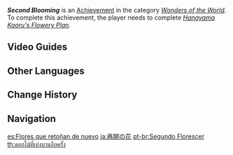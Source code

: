 {{About|the Wonders of the World achievement|the [[Version 3.4]] event|Second Blooming}}
{{Achievement Infobox
|title        = Second Blooming
|id           = 81121
|order id     = 1117
|category     = Wonders of the World
|description  = Obtain [[Hanayama Kaoru]]'s gift.
|requirements = Complete ''[[Hanayama Kaoru's Flowery Plan]].''
|primogems    = 5
|tracking     = 
|hidden       = 1
|topic        = 
|type         = Exploration
}}
'''''Second Blooming''''' is an [[Achievement]] in the category ''[[Wonders of the World]]''. To complete this achievement, the player needs to complete ''[[Hanayama Kaoru's Flowery Plan]].''
<!--
==Trivia==
-->
==Video Guides==
{{EVT
|video1   = https://youtu.be/c5XpadFQqiA
|caption1 = "Second Blooming" Achievement Guide
}}

==Other Languages==
{{Other Languages
|en      = Second Blooming
|zhs     = 重开之花
|zhs_rm  = Chóng Kāi zhī Huā
|zht     = 重開之花
|zht_rm  = Chóng Kāi zhī Huā
|zh_tl   = Reblooming Flower
|ja      = 再開の花
|ja_rm   = Saikai no Hana
|ja_tl   = Reopening of a Flower
|ko      = 다시 피어난 꽃
|ko_tl   = Rebloomed Flower
|es      = Flores que retoñan de nuevo
|es_tl   = Flowers Which Bloom Again
|fr      = Seconde floraison
|fr_tl   = Second Blooming
|ru      = Второе цветение
|ru_tl   = Second Blooming
|th      = ดอกไม้ที่เบ่งบานอีกครั้ง
|th_rm   = 
|th_tl   = 
|vi      = Đóa Hoa Lại Nở
|vi_tl   = 
|de      = Zweite Blüte
|de_tl   = Second Bloom
|id      = Bunga yang Mekar Kembali
|id_tl   = The Flower that Blooms Again
|pt      = Segundo Florescer
|pt_tl   = 
|tr      = Ikinci Bahar
|tr_tl   = Second Spring
|it      = Seconda fioritura
|it_tl   = 
}}

==Change History==
{{Change History|2.0}}
<!--
==References==
{{Reflist}}
-->
==Navigation==
{{Achievement Navbox|Wonders of the World|Exploration}}

[[es:Flores que retoñan de nuevo]]
[[ja:再開の花]]
[[pt-br:Segundo Florescer]]
[[th:ดอกไม้ที่เบ่งบานอีกครั้ง]]